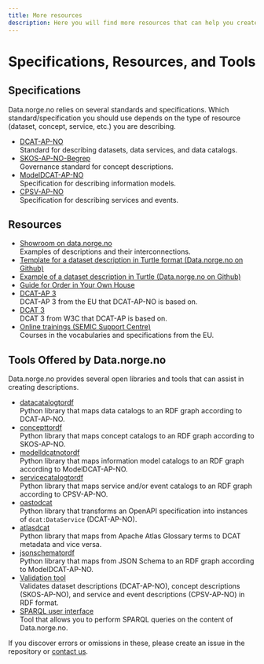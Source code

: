 ```yaml
---
title: More resources
description: Here you will find more resources that can help you create descriptions for data.norge.no.
---
```


# Specifications, Resources, and Tools

## Specifications

Data.norge.no relies on several standards and specifications. Which standard/specification you should use depends on the type of resource (dataset, concept, service, etc.) you are describing.

- [DCAT-AP-NO](https://data.norge.no/specification/dcat-ap-no)  
  Standard for describing datasets, data services, and data catalogs.
- [SKOS-AP-NO-Begrep](https://data.norge.no/specification/skos-ap-no-begrep)  
  Governance standard for concept descriptions.
- [ModelDCAT-AP-NO](https://data.norge.no/specification/modelldcat-ap-no)  
  Specification for describing information models.
- [CPSV-AP-NO](https://data.norge.no/specification/cpsv-ap-no)  
  Specification for describing services and events.

## Resources

- [Showroom on data.norge.no](https://data.norge.no/showroom/overview)  
  Examples of descriptions and their interconnections.
- [Template for a dataset description in Turtle format (Data.norge.no on Github)](https://github.com/fellesdatakatalog/sikt-workshop/blob/main/example-template.ttl)
- [Example of a dataset description in Turtle (Data.norge.no on Github)](https://github.com/Informasjonsforvaltning/dcat-ap-no/blob/4d09617568f0f353b336ddd966b2228dc35f084e/examples/test.ttl)
- [Guide for Order in Your Own House](https://www.digdir.no/informasjonsforvaltning/veileder-orden-i-eget-hus/2716)
- [DCAT-AP 3](https://semiceu.github.io/DCAT-AP/releases/3.0.0/#DataService)  
  DCAT-AP 3 from the EU that DCAT-AP-NO is based on.
- [DCAT 3](https://www.w3.org/TR/vocab-dcat-3/)  
  DCAT 3 from W3C that DCAT-AP is based on.
- [Online trainings (SEMIC Support Centre)](https://joinup.ec.europa.eu/collection/semic-support-centre/online-trainings)  
  Courses in the vocabularies and specifications from the EU.

## Tools Offered by Data.norge.no

Data.norge.no provides several open libraries and tools that can assist in creating descriptions.

- [datacatalogtordf](https://github.com/Informasjonsforvaltning/datacatalogtordf)  
  Python library that maps data catalogs to an RDF graph according to DCAT-AP-NO.
- [concepttordf](https://github.com/Informasjonsforvaltning/concepttordf)  
  Python library that maps concept catalogs to an RDF graph according to SKOS-AP-NO.
- [modelldcatnotordf](https://github.com/Informasjonsforvaltning/modelldcatnotordf)  
  Python library that maps information model catalogs to an RDF graph according to ModelDCAT-AP-NO.
- [servicecatalogtordf](https://github.com/Informasjonsforvaltning/servicecatalogtordf)  
  Python library that maps service and/or event catalogs to an RDF graph according to CPSV-AP-NO.
- [oastodcat](https://github.com/Informasjonsforvaltning/oastodcat)  
  Python library that transforms an OpenAPI specification into instances of `dcat:DataService` (DCAT-AP-NO).
- [atlasdcat](https://github.com/Informasjonsforvaltning/atlasdcat)  
  Python library that maps from Apache Atlas Glossary terms to DCAT metadata and vice versa.
- [jsonschematordf](https://github.com/Informasjonsforvaltning/jsonschematordf)  
  Python library that maps from JSON Schema to an RDF graph according to ModelDCAT-AP-NO.
- [Validation tool](https://data.norge.no/validator)  
  Validates dataset descriptions (DCAT-AP-NO), concept descriptions (SKOS-AP-NO), and service and event descriptions (CPSV-AP-NO) in RDF format.
- [SPARQL user interface](https://data.norge.no/sparql)  
  Tool that allows you to perform SPARQL queries on the content of Data.norge.no.

If you discover errors or omissions in these, please create an issue in the repository or [contact us](/contact).
